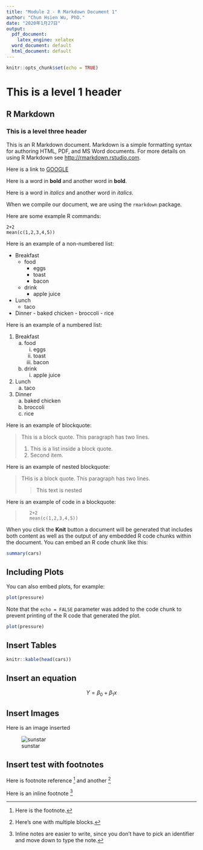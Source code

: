 ```yaml
---
title: "Module 2 - R Markdown Document 1"
author: "Chun Hsien Wu, PhD."
date: "2020年1月27日"
output:
  pdf_document:     
    latex_engine: xelatex
  word_document: default
  html_document: default
---
```


```r
knitr::opts_chunk$set(echo = TRUE)
```

# This is a level 1 header

## R Markdown

### This is a level three header

This is an R Markdown document. Markdown is a simple formatting syntax for authoring HTML, PDF, and MS Word documents. For more details on using R Markdown see <http://rmarkdown.rstudio.com>.

Here is a link to [GOOGLE](http://google.com)

Here is a word in **bold** and another word in __bold__.

Here is a word in *italics* and another word in _italics_.

When we compile our document, we are using the `rmarkdown` package.

Here are some example R commands:

```
2+2
mean(c(1,2,3,4,5))
```

Here is an example of a non-numbered list:

* Breakfast
    - food
        + eggs
        + toast
        + bacon
    - drink 
        + apple juice
* Lunch
    - taco
* Dinner
        - baked chicken
        - broccoli
        - rice
        
        
        
Here is an example of a numbered list:

1. Breakfast
    a. food
        i. eggs
        ii. toast
        iii. bacon
    b. drink
        i. apple juice
2. Lunch
    a. taco
3. Dinner
    a. baked chicken
    b. broccoli
    c. rice
  
Here is an example of blockquote:

> This is a block quote. This 
> paragraph has two lines.
>
> 1. This is a list inside a block quote.
> 2. Second item.

Here is an example of nested blockquote:

> THis is a block quote. This
> paragraph has two lines.
>
> > This text is nested

Here is an  example of code in a blockquote:

>        2+2
>        mean(c(1,2,3,4,5))

When you click the **Knit** button a document will be generated that includes both content as well as the output of any embedded R code chunks within the document. You can embed an R code chunk like this:

```r
summary(cars)
```

## Including Plots

You can also embed plots, for example:

```r
plot(pressure)
```

Note that the `echo = FALSE` parameter was added to the code chunk to prevent printing of the R code that generated the plot.


```r
plot(pressure)
```

## Insert Tables

```r
knitr::kable(head(cars))
```

## Insert an equation

$$ Y = \beta_0 + \beta_1x $$

## Insert Images

Here is an image inserted

![sunstar](sunstar.png)


## Insert test with footnotes

Here is footnote reference [^1] and another [^longnote]

Here is an inline footnote ^[Inline notes are easier to write, since you don't have to pick an identifier and move down to type the note.]

[^1]: Here is the footnote.
[^longnote]: Here's one with multiple blocks.